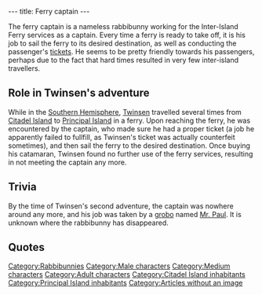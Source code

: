 ---
title: Ferry captain
---

{{Character|
Name=Ferry captain|
Image=DIVERS.gif|
Race=[[Rabbibunny]]|
Gender=Male|
Size=Medium|
Age=Adult}}

The ferry captain is a nameless rabbibunny working for the Inter-Island Ferry services as a captain. Every time a ferry is ready to take off, it is his job to sail the ferry to its desired destination, as well as conducting the passenger's [[Ferry ticket|tickets]]. He seems to be pretty friendly towards his passengers, perhaps due to the fact that hard times resulted in very few inter-island travellers.

==Role in Twinsen's adventure==
While in the [[Southern Hemisphere]], [[Twinsen]] travelled several times from [[Citadel Island]] to [[Principal Island]] in a ferry. Upon reaching the ferry, he was encountered by the captain, who made sure he had a proper ticket (a job he apparently failed to fullfill, as Twinsen's ticket was actually counterfeit sometimes), and then sail the ferry to the desired destination.
Once buying his catamaran, Twinsen found no further use of the ferry services, resulting in not meeting the captain any more.

==Trivia==
By the time of Twinsen's second adventure, the captain was nowhere around any more, and his job was taken by a [[grobo]] named [[Mr. Paul]]. It is unknown where the rabbibunny has disappeared.

==Quotes==
{{Quote|
Quote=Welcome aboard! You have picked a wonderful day for travelling, the weather is beautiful!|
Character=The Captain}}

[[Category:Rabbibunnies]]
[[Category:Male characters]]
[[Category:Medium characters]]
[[Category:Adult characters]]
[[Category:Citadel Island inhabitants]]
[[Category:Principal Island inhabitants]]
[[Category:Articles without an image]]